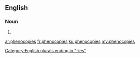 ==English==

===Noun===
{{head|en|noun plural form}}

# {{plural of|phenocopy|lang=en}}

[[Category:English plurals ending in "-ies"]]

[[ar:phenocopies]]
[[fr:phenocopies]]
[[ku:phenocopies]]
[[my:phenocopies]]